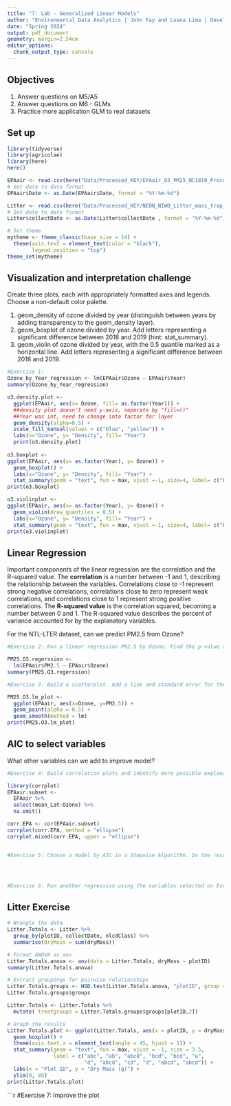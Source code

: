 ```yaml
---
title: "7: Lab - Generalized Linear Models"
author: "Environmental Data Analytics | John Fay and Luana Lima | Developed by Kateri Salk"
date: "Spring 2024"
output: pdf_document
geometry: margin=2.54cm
editor_options: 
  chunk_output_type: console
---
```


## Objectives
1. Answer questions on M5/A5
2. Answer questions on M6 - GLMs
3. Practice more application GLM to real datasets


## Set up
```r
library(tidyverse)
library(agricolae)   
library(here)
here()

EPAair <- read.csv(here("Data/Processed_KEY/EPAair_O3_PM25_NC1819_Processed.csv"), stringsAsFactors = TRUE)
# Set date to date format
EPAair$Date <- as.Date(EPAair$Date, format = "%Y-%m-%d")

Litter <- read.csv(here("Data/Processed_KEY/NEON_NIWO_Litter_mass_trap_Processed.csv"), stringsAsFactors = TRUE)
# Set date to date format
Litter$collectDate <- as.Date(Litter$collectDate , format = "%Y-%m-%d")

# Set theme
mytheme <- theme_classic(base_size = 14) +
  theme(axis.text = element_text(color = "black"), 
        legend.position = "top")
theme_set(mytheme)
```



## Visualization and interpretation challenge

Create three plots, each with appropriately formatted axes and legends. Choose a non-default color palette.

1. geom_density of ozone divided by year (distinguish between years by adding transparency to the geom_density layer).
2. geom_boxplot of ozone divided by year. Add letters representing a significant difference between 2018 and 2019 (hint: stat_summary). 
3. geom_violin of ozone divided by year, with the 0.5 quantile marked as a horizontal line. Add letters representing a significant difference between 2018 and 2019. 

```r
#Exercise 1:
Ozone_by_Year_regression <- lm(EPAair$Ozone ~ EPAair$Year)
summary(Ozone_by_Year_regression)

o3.density.plot <- 
  ggplot(EPAair, aes(x= Ozone, fill= as.factor(Year))) + 
  ##density plot doesn't need y-axis, seperate by "fill=()"
  ##Year was int, need to change into factor for layer
  geom_density(alpha=0.5) +
  scale_fill_manual(values = c("blue", "yellow")) +
  labs(x="Ozone", y= "Density", fill= "Year")
  print(o3.density.plot)
  
o3.boxplot <- 
ggplot(EPAair, aes(x= as.factor(Year), y= Ozone)) + 
  geom_boxplot() +
  labs(x="Ozone", y= "Density", fill= "Year") +
  stat_summary(geom = "text", fun = max, vjust =-1, size=4, label= c("b","a"))
print(o3.boxplot)

o3.violinplot <- 
ggplot(EPAair, aes(x= as.factor(Year), y= Ozone)) + 
  geom_violin(draw_quantiles = 0.5) +
  labs(x="Ozone", y= "Density", fill= "Year") +
  stat_summary(geom = "text", fun = max, vjust =-1, size=4, label= c("b","a"))
print(o3.violinplot)
```

## Linear Regression

Important components of the linear regression are the correlation and the R-squared value. The **correlation** is a number between -1 and 1, describing the relationship between the variables. Correlations close to -1 represent strong negative correlations, correlations close to zero represent weak correlations, and correlations close to 1 represent strong positive correlations. The **R-squared value** is the correlation squared, becoming a number between 0 and 1. The R-squared value describes the percent of variance accounted for by the explanatory variables. 

For the NTL-LTER dataset, can we predict PM2.5 from Ozone?

```r

#Exercise 2: Run a linear regression PM2.5 by Ozone. Find the p-value and R-squared value. 

PM25.O3.regerssion <-
  lm(EPAair$PM2.5 ~ EPAair$Ozone)
summary(PM25.O3.regerssion)

#Exercise 3: Build a scatterplot. Add a line and standard error for the linear regression. Add the regression equation to the plot

PM25.O3.lm_plot <- 
  ggplot(EPAair, aes(x=Ozone, y=PM2.5)) +
  geom_point(alpha = 0.5) +
  geom_smooth(method = lm)
print(PM25.O3.lm_plot)
```


## AIC to select variables

What other variables can we add to improve model?

```r

#Exercise 4: Build correlation plots and identify more possible explanatory variables to add to the regression.

library(corrplot)
EPAair.subset <- 
  EPAair %>%
  select(mean_Lat:Ozone) %>%
  na.omit()

corr.EPA <- cor(EPAair.subset)
corrplot(corr.EPA, method = "ellipse")
corrplot.mixed(corr.EPA, upper = "ellipse")


#Exercise 5: Choose a model by AIC in a Stepwise Algorithm. Do the results from AIC match the variables you selected on Exercise 4?




#Exercise 6: Run another regression using the variables selected on Exercise 6. Compare r-squared value with the one from Exercise 2. 

```



## Litter Exercise

```r
# Wrangle the data
Litter.Totals <- Litter %>%
  group_by(plotID, collectDate, nlcdClass) %>%
  summarise(dryMass = sum(dryMass))

# Format ANOVA as aov
Litter.Totals.anova <- aov(data = Litter.Totals, dryMass ~ plotID)
summary(Litter.Totals.anova)

# Extract groupings for pairwise relationships
Litter.Totals.groups <- HSD.test(Litter.Totals.anova, "plotID", group = TRUE)
Litter.Totals.groups$groups

Litter.Totals <- Litter.Totals %>%
  mutate( treatgroups = Litter.Totals.groups$groups[plotID,2])

# Graph the results
Litter.Totals.plot <- ggplot(Litter.Totals, aes(x = plotID, y = dryMass)) +
  geom_boxplot() +
  theme(axis.text.x = element_text(angle = 45, hjust = 1)) +
  stat_summary(geom = "text", fun = max, vjust = -1, size = 3.5,
               label = c("abc", "ab", "abcd", "bcd", "bcd", "a", 
                         "d", "abcd", "cd", "d", "abcd", "abcd")) +
  labs(x = "Plot ID", y = "Dry Mass (g)") +
  ylim(0, 85)
print(Litter.Totals.plot)

```

```r
#Exercise 7: Improve the plot

